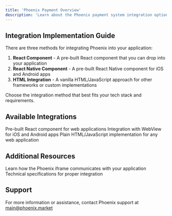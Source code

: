 ```yaml
---
title: 'Phoenix Payment Overview'
description: 'Learn about the Phoenix payment system integration options'
---
```


## Integration Implementation Guide

There are three methods for integrating Phoenix into your application:

1. **React Component** - A pre-built React component that you can drop into your application
2. **React Native Component** - A pre-built React Native component for iOS and Android apps
3. **HTML Integration** - A vanilla HTML/JavaScript approach for other frameworks or custom implementations

Choose the integration method that best fits your tech stack and requirements.

## Available Integrations

<CardGroup cols={3}>
  <Card title="React Component" icon="react" href="/api-reference/integration-react">
    Pre-built React component for web applications
  </Card>
  <Card title="React Native" icon="mobile" href="/api-reference/integration-react-native">
    Integration with WebView for iOS and Android apps
  </Card>
  <Card title="HTML Integration" icon="code" href="/api-reference/integration-html">
    Plain HTML/JavaScript implementation for any web application
  </Card>
</CardGroup>

## Additional Resources

<CardGroup cols={2}>
  <Card title="Communication Protocol" icon="message-bot" href="/api-reference/communication-protocol">
    Learn how the Phoenix iframe communicates with your application
  </Card>
  <Card title="Technical Requirements" icon="gears" href="/api-reference/technical-requirements">
    Technical specifications for proper integration
  </Card>
</CardGroup>

## Support

For more information or assistance, contact Phoenix support at main@phoenix.market 